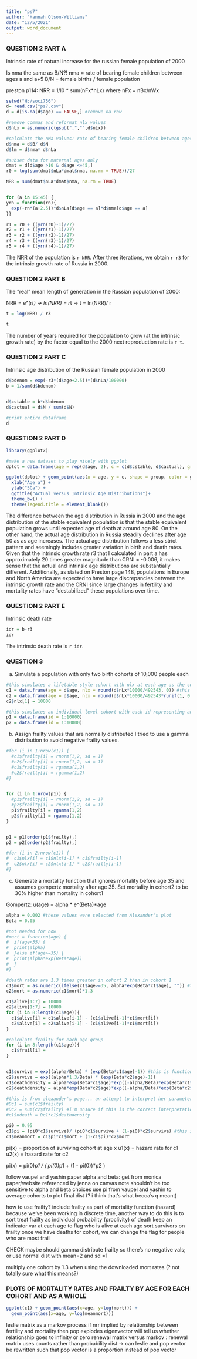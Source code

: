 ---
title: "ps7"
author: "Hannah Olson-Williams"
date: "12/5/2021"
output: word_document
---

### QUESTION 2 PART A 

Intrinsic rate of natural increase for the russian female population of 2000 

Is nma the same as B/N?! 
nma = rate of bearing female children between ages a and a+5 
B/N = female births / female population 

preston p114: NRR = 1/l0 * sum(nFx*nLx)
where nFx = nBx/nWx 
```{r}
setwd("H:/soci756")
d= read.csv("ps7.csv")
d = d[is.na(d$age) == FALSE,] #remove na row 

#remove commas and reformat nlx values 
d$nLx = as.numeric(gsub(",","",d$nLx))

#calculate the nMa values: rate of bearing female children between ages a and a+5
d$nma = d$B/ d$N
d$lm = d$nma* d$nLa

#subset data for maternal ages only 
dmat = d[d$age >10 & d$age <=45,]
r0 = log(sum(dmat$nLa*dmat$nma, na.rm = TRUE))/27 

NRR = sum(dmat$nLa*dmat$nma, na.rm = TRUE)


for (a in 15:45) {
yrn = function(rn){
  exp(-rn*(a+2.5))*d$nLa[d$age == a]*d$nma[d$age == a]
}}

r1 = r0 + ((yrn(r0)-1)/27)
r2 = r1 + ((yrn(r1)-1)/27)
r3 = r2 + ((yrn(r2)-1)/27)
r4 = r3 + ((yrn(r3)-1)/27)
r5 = r4 + ((yrn(r4)-1)/27)
```
The NRR of the population is `r NRR`. 
After three iterations, we obtain `r r3` for the intrinsic growth rate of Russia in 2000. 


### QUESTION 2 PART B
The "real" mean length of generation in the Russian population of 2000:

NRR = e^(r*t) -> ln(NRR) = r*t -> t = ln(NRR)/ r 
```{r}
t = log(NRR) / r3 

t
```
The number of years required for the population to grow (at the intrinsic growth rate) by the factor equal to the 2000 next reproduction rate is `r t`. 

### QUESTION 2 PART C
Intrinsic age distribution of the Russian female population in 2000 
```{r}
d$bdenom = exp(-r3*(d$age+2.5))*(d$nLa/100000)
b = 1/sum(d$bdenom)


d$cstable = b*d$bdenom 
d$cactual = d$N / sum(d$N)

#print entire dataframe 
d
```

### QUESTION 2 PART D 
```{r}
library(ggplot2)

#make a new dataset to play nicely with ggplot 
dplot = data.frame(age = rep(d$age, 2), c = c(d$cstable, d$cactual), group = c(rep("Intrinsic", 21), rep("Actual", 21)))

ggplot(dplot) + geom_point(aes(x = age, y = c, shape = group, color = group), size = 3) +
  xlab("Age a") + 
  ylab("5Ca") +
  ggtitle("Actual versus Intrinsic Age Distributions")+
  theme_bw() +
  theme(legend.title = element_blank())

```
The difference between the age distribution in Russia in 2000 and the age distribution of the stable equivalent population is that the stable equivalent population grows until expected age of death at around age 80. On the other hand, the actual age distribution in Russia steadily declines after age 50 as as age increases. The actual age distribution follows a less strict pattern and seemingly includes greater variation in birth and death rates.  
Given that the intrinsic growth rate r3 that I calculated in part a has approximately 20 times greater magnitude than CRNI = -0.006, it makes sense that the actual and intrinsic age distributions are substantially different. Additionally, as stated on Preston page 148, populations in Europe and North America are expected to have large discrepancies between the intrinsic growth rate and the CRNI since large changes in fertility and mortality rates have "destabilized" these populations over time.    

### QUESTION 2 PART E 
Intrinsic death rate 
```{r}
idr = b-r3
idr
```
The intrinsic death rate is `r idr`. 





### QUESTION 3 

a) Simulate a population with only two birth cohorts of 10,000 people each 

```{r}

#this simulates a lifetable style cohort with nlx at each age as the cohort ages 
c1 = data.frame(age = d$age, nlx = round(d$nLx*10000/492543, 0)) #this is the russian birth cohort from problem 2 
c2 = data.frame(age = d$age, nlx = round(d$nLx*10000/492543*runif(1, 0.9, 1.01), 0)) #this is the russian birth cohort from problem 2 with slightly randomized nlx values 
c2$nlx[1] = 10000

#this simulates an individual level cohort with each id representing an unique member of the population 
p1 = data.frame(id = 1:10000)
p2 = data.frame(id = 1:10000)

```

b) Assign frailty values that are normally distributed 
I tried to use a gamma distribution to avoid negative frailty values. 
```{r}

#for (i in 1:nrow(c1)) {
  #c1$frailty[i] = rnorm(1,2, sd = 1)
  #c2$frailty[i] = rnorm(1,2, sd = 1)
  #c1$frailty[i] = rgamma(1,2)
  #c2$frailty[i] = rgamma(1,2)
#}


for (i in 1:nrow(p1)) {
  #p1$frailty[i] = rnorm(1,2, sd = 1)
  #p2$frailty[i] = rnorm(1,2, sd = 1)
  p1$frailty[i] = rgamma(1,2)
  p2$frailty[i] = rgamma(1,2)
}


p1 = p1[order(p1$frailty),]
p2 = p2[order(p2$frailty),]

#for (i in 2:nrow(c1)) {
#  c1$nlx[i] = c1$nlx[i-1] * c1$frailty[i-1]
#  c2$nlx[i] = c2$nlx[i-1] * c2$frailty[i-1]
#}

```

c) Generate a mortality function that ignores mortality before age 35 and assumes gompertz mortality after age 35. 
Set mortality in cohort2 to be 30% higher than mortality in cohort1 

Gompertz: u(age) = alpha * e^(Beta)*age 

```{r}
alpha = 0.002 #these values were selected from Alexander's plot 
Beta = 0.05 

#not needed for now 
#mort = function(age) {
#  if(age<35) {
#  print(alpha)
#  }else if(age>=35) {
#  print(alpha*exp(Beta*age))  
#  }
#}

#death rates are 1.3 times greater in cohort 2 than in cohort 1 
c1$mort = as.numeric(ifelse(c1$age>=35, alpha*exp(Beta*c1$age), "")) #this is function mu(x) from alexander 
c2$mort = as.numeric(c1$mort)*1.3

c1$alive[1:7] = 10000
c2$alive[1:7] = 10000
for (i in 8:length(c1$age)){
  c1$alive[i] = c1$alive[i-1] - (c1$alive[i-1]*c1$mort[i])
  c2$alive[i] = c2$alive[i-1] - (c1$alive[i-1]*c1$mort[i])
}

#calculate frailty for each age group 
for (i in 8:length(c1$age)){
  c1$frail[i] = 
}


c1$survive = exp((alpha/Beta) * (exp(Beta*c1$age)-1)) #this is function l(x) from alexander
c2$survive = exp((alpha*1.3/Beta) * (exp(Beta*c2$age)-1))
c1$deathdensity = alpha*exp(Beta*c1$age)*exp((-alpha/Beta)*exp(Beta*c1$age)-1)
c2$deathdensity = alpha*exp(Beta*c2$age)*exp((-alpha/Beta)*exp(Beta*c2$age)-1)

#this is from alexander's page... an attempt to interpret her parameter D 
#Dc1 = sum(c1$frailty) 
#Dc2 = sum(c2$frailty) #i'm unsure if this is the correct interpretation/use of frailty, but it seems to make some amount of sense....
#c1$ndeath = Dc1*c1$deathdensity

pi0 = 0.95
c1$pi = (pi0*c1$survive)/ (pi0*c1$survive + (1-pi0)*c2$survive) #this is eq2 from 
c1$meanmort = c1$pi*c1$mort + (1-c1$pi)*c2$mort

```

pi(x) = proportion of surviving cohort at age x 
u1(x) = hazard rate for c1 
u2(x) = hazard rate for c2 

pi(x) = pi(0)*p1 / ( pi(0)*p1 + (1 - pi(0))*p2 ) 


follow vaupel and yashin paper 
alpha and beta: get from monica paper/website referenced by jenna on canvas note 
shouldn't be too sensitive to alpha and beta choices 
use pi from vaupel and yashin to average cohorts to plot final dist (? i think that's what becca's q meant) 


how to use frailty? 
include frailty as part of mortality function (hazard) 
because we've been working in discrete time, another way to do this is to sort 
treat frailty as individual probability (proclivity) of death
keep an indicator var at each age to flag who is alive at each age 
sort survivors on frailty 
once we have deaths for cohort, we can change the flag for people who are most frail 

CHECK maybe should gamma distribute frailty so there's no negative vals; or use normal dist with mean=2 and sd =1 

multiply one cohort by 1.3 when using the downloaded mort rates (? not totally sure what this means?) 


### PLOTS OF MORTALITY RATES AND FRAILTY BY AGE FOR EACH COHORT AND AS A WHOLE 
```{r}
ggplot(c1) + geom_point(aes(x=age, y=log(mort))) +
  geom_point(aes(x=age, y=log(meanmort)))
```

leslie matrix as a markov process 
if nrr implied by relationship between fertility and mortality then pop explodes 
eigenvector will tell us whether relationship goes to infinity or zero 
renewal matrix versus markov : renewal matrix uses counts rather than probability dist -> can leslie and pop vector be rewritten such that pop vector is a proportion instead of pop vector 




